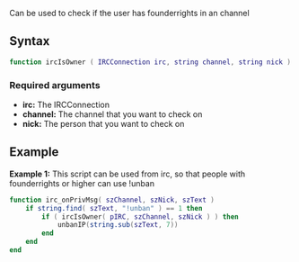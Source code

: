 
{{ModuleFunction|IRCEcho}}
Can be used to check if the user has founderrights in an channel

==Syntax==
<syntaxhighlight lang="lua">
function ircIsOwner ( IRCConnection irc, string channel, string nick )
</syntaxhighlight>
===Required arguments===
* '''irc:''' The IRCConnection
* '''channel:''' The channel that you want to check on
* '''nick:''' The person that you want to check on

==Example==
'''Example 1:''' This script can be used from irc, so that people with founderrights or higher can use !unban
<syntaxhighlight lang="lua">
function irc_onPrivMsg( szChannel, szNick, szText )
  	if string.find( szText, "!unban" ) == 1 then
		if ( ircIsOwner( pIRC, szChannel, szNick ) ) then
		  	unbanIP(string.sub(szText, 7))
		end
	end
end
</syntaxhighlight>